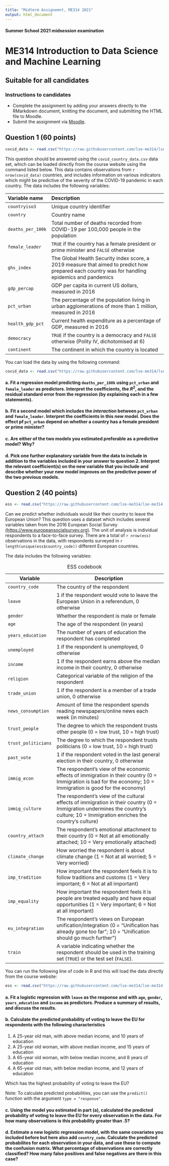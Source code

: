 ```yaml
---
title: "Midterm Assignemnt, ME314 2021"
output: html_document
---
```

#### Summer School 2021 midsession examination  
# ME314 Introduction to Data Science and Machine Learning 
## Suitable for all candidates
### Instructions to candidates  

* Complete the assignment by adding your answers directly to the RMarkdown document, knitting the document, and submitting the HTML file to Moodle.   
* Submit the assignment via [Moodle](https://shortcourses.lse.ac.uk/course/view.php?id=158).

## Question 1 (60 points)

```r

covid_data <- read.csv("https://raw.githubusercontent.com/lse-me314/lse-me314.github.io/master/data/covid_country_data.csv")

```

This question should be answered using the `covid_country_data.csv` data set, which can be loaded directly from the course website using the command listed below. This data contains observations from `r nrow(covid_data)` countries, and includes information on various indicators which might be predictive of the severity of the COVID-19 pandemic in each country. The data includes the following variables:

|Variable name|Description|
|:------------|:------------------------------------------------|
|`countryiso3`|Unique country identifier|
|`country`|Country name|
|`deaths_per_100k`|Total number of deaths recorded from COVID-19 per 100,000 people in the population|
|`female_leader`|`TRUE` if the country has a female president or prime minister and `FALSE` otherwise|
|`ghs_index`|The Global Health Security index score, a 2019 measure that aimed to predict how prepared each country was for handling epidemics and pandemics|
|`gdp_percap`|GDP per capita in current US dollars, measured in 2016|
|`pct_urban`|The percentage of the population living in urban agglomerations of more than 1 million, measured in 2016|
|`health_gdp_pct`|Current health expenditure as a percentage of GDP, measured in 2016|
|`democracy`|`TRUE` if the country is a democracy and `FALSE` otherwise (Polity IV, dichotomised at 6)|
|`continent`|The continent in which the country is located|

You can load the data by using the following command:

```r

covid_data <- read.csv("https://raw.githubusercontent.com/lse-me314/lse-me314.github.io/master/data/covid_country_data.csv")

```

#### a. Fit a regression model predicting `deaths_per_100k` using `pct_urban` and `female_leader` as predictors.  Interpret the coefficients, the $R^2$, and the residual standard error from the regression (by explaining each in a few statements). 


#### b. Fit a second model which includes the *interaction* between `pct_urban` and `female_leader`.  Interpret the coefficients in this new model. Does the effect pf `pct_urban` depend on whether a country has a female president or prime minister? 

#### c. Are either of the two models you estimated preferable as a predictive model? Why?  

#### d. Pick one further explanatory variable from the data to include in addition to the variables included in your answer to question 2. Interpret the relevant coefficient(s) on the new variable that you include and describe whether your new model improves on the predictive power of the two previous models. 


## Question 2 (40 points)

```r
ess <- read.csv("https://raw.githubusercontent.com/lse-me314/lse-me314.github.io/master/data/ess.csv")
```

Can we predict whether individuals would like their country to leave the European Union? This question uses a dataset which includes several variables taken from the 2016 European Social Survey [(https://www.europeansocialsurvey.org)](https://www.europeansocialsurvey.org). The unit of analysis is individual respondents to a face-to-face survey. There are a total of `r nrow(ess)` observations in the data, with respondents surveyed in `r length(unique(ess$country_code))` different European countries. 

The data includes the following variables:

|**Variable**|**Description**|
|---------------|-------------------------------------------------------------|
|`country_code`|The country of the respondent|
|`leave`|1 if the respondent would vote to leave the European Union in a referendum, 0 otherwise|
|`gender`|Whether the respondent is male or female|
|`age`|The age of the respondent (in years)|
|`years_education`| The number of years of education the respondent has completed|
|`unemployed`|1 if the respondent is unemployed, 0 otherwise|
|`income`|1 if the respondent earns above the median income in their country, 0 otherwise|
|`religion`|Categorical variable of the religion of the respondent|
|`trade_union`|1 if the respondent is a member of a trade union, 0 otherwise|
|`news_consumption`|Amount of time the respondent spends reading newspapers/online news each week (in minutes)|
|`trust_people`|The degree to which the respondent trusts other people (0 = low trust, 10 = high trust)|
|`trust_politicians`|The degree to which the respondent trusts politicians (0 = low trust, 10 = high trust)|
|`past_vote`|1 if the respondent voted in the last general election in their country, 0 otherwise|
|`immig_econ`|The respondent's view of the economic effects of immigration in their country (0 = Immigration is bad for the economy; 10 = Immigration is good for the economy)|
|`immig_culture`|The respondent's view of the cultural effects of immigration in their country (0 = Immigration undermines the country's culture; 10 = Immigration enriches the country's culture)|
|`country_attach`|The respondent's emotional attachment to their country (0 = Not at all emotionally attached; 10 = Very emotionally attached)|
|`climate_change`|How worried the respondent is about climate change (1 = Not at all worried; 5 = Very worried)|
|`imp_tradition`|How important the respondent feels it is to follow traditions and customs (1 = Very important; 6 = Not at all important)|
|`imp_equality`|How important the respondent feels it is people are treated equally and have equal opportunities (1 = Very important; 6 = Not at all important)|
|`eu_integration`|The respondent's views on European unification/integration (0 = "Unification has already gone too far"; 10 = "Unification should go much further")|
|`train`|A variable indicating whether the respondent should be used in the training set (`TRUE`) or the test set (`FALSE`).|
Table: ESS codebook

You can run the following line of code in R and this will load the data directly from the course website:

```r
ess <- read.csv("https://raw.githubusercontent.com/lse-me314/lse-me314.github.io/master/data/ess.csv")
```


#### a. Fit a logistic regression with `leave` as the response and with `age`, `gender`, `years_education` and `income` as predictors. Produce a summary of results, and discuss the results.

#### b. Calculate the predicted probability of voting to leave the EU for respondents with the following characteristics

1. A 25-year old man, with above median income, and 10 years of education
1. A 25-year old woman, with above median income, and 15 years of education
1. A 65-year old woman, with below median income, and 8 years of education
1. A 65-year old man, with below median income, and 12 years of education

Which has the highest probability of voting to leave the EU?

Note: To calculate predicted probabilities, you can use the `predict()` function with the argument `type = "response"`.

#### c. Using the model you estimated in part (a), calculated the predicted probability of voting to leave the EU for every observation in the data. For how many observations is this probability greater than .5? 

#### d. Estimate a new logistic regression model, with the same covariates you included before but here also add `country_code`. Calculate the predicted probabilites for each observation in your data, and use these to compute the confusion matrix. What percentage of observations are correctly classified? How many false positives and false negatives are there in this case? 
